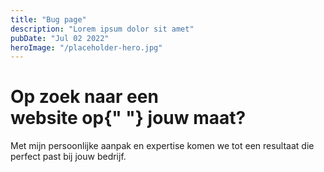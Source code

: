 ```yaml
---
title: "Bug page"
description: "Lorem ipsum dolor sit amet"
pubDate: "Jul 02 2022"
heroImage: "/placeholder-hero.jpg"
---
```



<HomeBanner>
  <h1
    class="font-bebas text-5xl flex justify-center items-center flex-col text-center lg:text-7xl max-w-2xl mb-8"
    slot="title"
  >
    <div class="">
      Op zoek naar een <br /> website op{" "}
      <span class="underline-svg-1">jouw maat?</span>
    </div>
  </h1>
  <div class="text-2xl mb-10" slot="intro">
    Met mijn persoonlijke aanpak en expertise komen we tot een resultaat die
    perfect past bij jouw bedrijf.
  </div>
</HomeBanner>
